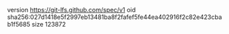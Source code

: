 version https://git-lfs.github.com/spec/v1
oid sha256:027d1418e5f2997eb13481ba8f2fafef5fe44ea402916f2c82e423cbab1f5685
size 123872

